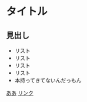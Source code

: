 
# タイトル

## 見出し

- リスト
- リスト
- リスト
- リスト
- 本持ってきてないんだっもん

[ああ](https://www.youtube.com/live/I_2wLQ5Ee5c?si=THmpUTsRkSAGCdGB)
[リンク](/memo)

<CalloutLink title="めも" href="/memo" />
